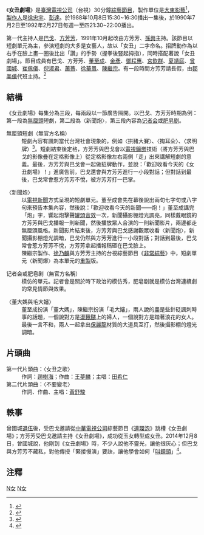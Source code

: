 {{noteTA
|1=zh-cn:女丑; zh-tw:女丑; zh-hk:女丑; zh-sg:女丑;
}}
{{電視節目資訊框
| 名稱       = 女丑劇場
| 原名       = 
| 圖片       = 
| 圖說       = 
| 類型       = 短劇綜藝節目
| 原創       = 
| 發展       = 
| 編劇       = 陳繼宗
| 導演       = 
| 主持       = 第一代：[[巴戈|巴戈]]、[[方芳芳|方芳芳]]<br>（代班主持：[[鄒美儀|鄒美儀]]）<br>第二代：方芳芳、[[孫興|孫興]]
| 演出       = 
| 配音       = 
| 旁白       = 
| 主題曲     = 
| 片頭曲     = 第一代：〈女丑之歌〉<br>第二代：〈不要變老〉
| 片尾曲     = 
| 作曲       = 
| 國家       = {{TWN}}
| 地區       = 
| 語言       = [[國語|國語]]
| 季數       = 
| 系列數     = 
| 輯數       = 
| 集數       = 
| 每集列表   = 
| 執行製作   = 
| 製作人     = [[徐忠宇|徐忠宇]]、[[彭達|彭達]]
| 監製       = [[臺灣電視公司|臺灣電視公司]]
| 編審       = 
| 剪輯       = 
| 外景       = 
| 年份       =
| 機位       = 
| 每集長     = 30分鐘（含2節廣告）
| 頻道       = 
| 電視網     = 
| 電視台     = [[台視|台視]]
| 視訊制式   = [[NTSC制式|NTSC制式]]
| 音訊制式   = 
| 首播國家   = {{TWN}}
| 首播地區   = 
| 製作公司   = 大東影藝股份有限公司
| 影視公司   =
| 開始       = 1988年10月8日<br>1990年7月2日
| 結束       = 1992年2月27日
| 晚於       = 
| 早於       = 
| 相關劇集   = 
| 中國大陸名稱 = 
| 台灣名稱   = 
| 港澳名稱   = 
| 馬新名稱   = 
| 官方網站   = 
| imdb_id   = 
| tv_com_id = 
}}
{{Note24hUTC+8}}
《'''女丑劇場'''》是[[臺灣電視公司|臺灣電視公司]]（台視）30分鐘[[綜藝節目|綜藝節目]]，製作單位是[[大東影藝|大東影藝]]<ref>{{Cite web |url=http://www.eforu.com.tw/www/tv/dadwon.htm |title=中華民國剪輯協會－大東影藝股份有限公司節目作品一覽 |access-date=2011-05-27 |archive-date=2010-02-21 |archive-url=https://web.archive.org/web/20100221060904/http://www.eforu.com.tw/www/tv/dadwon.htm |dead-url=yes }}</ref>，[[製作人|製作人]]是[[徐忠宇|徐忠宇]]、[[彭達|彭達]]。於1988年10月8日15:30~16:30播出一集後，於1990年7月2日至1992年2月27日每週一至四21:30~22:00播出。

第一代主持人是[[巴戈|巴戈]]、[[方芳芳|方芳芳]]，1991年10月起改由方芳芳、[[孫興|孫興]]主持。該節目以短劇單元為主，參演短劇的大多是女藝人，故以「女丑」二字命名。招牌動作為以右手在臉上畫一圈後比出「讚」的手勢（握拳後豎起拇指），同時搭配著說「女丑劇場」。節目成員有巴戈、方芳芳、[[董至成|董至成]]、[[金彥|金彥]]、[[鄧程惠|鄧程惠]]、[[宮欽群|宮欽群]]、[[夏靖庭|夏靖庭]]、[[曾國城|曾國城]]、[[崔佩儀|崔佩儀]]、[[倪淑君|倪淑君]]、[[蕭薔|蕭薔]]、[[徐華鳳|徐華鳳]]、[[陳繼宗|陳繼宗]]。有一段時間方芳芳請長假，由[[鄒美儀|鄒美儀]]代班主持。<ref>{{Cite web |url=https://tw.knowledge.yahoo.com/question/question?qid=1305091402731 |title=徵求對於當年台視女丑劇場的印象 |access-date=2014-07-01 |archive-date=2014-08-12 |archive-url=https://web.archive.org/web/20140812185055/https://tw.knowledge.yahoo.com/question/question?qid=1305091402731 |dead-url=no }}</ref>

==結構==
《女丑劇場》每集分為三段，每兩段以一節廣告隔開。以巴戈、方芳芳時期為例：第一段為[[無厘頭|無厘頭]]短劇，第二段為〈新聞炮〉，第三段內容為[[记者会|记者会]]或[[肥皂剧|肥皂剧]]。

;無厘頭短劇（無官方名稱）
:短劇內容有諷刺當代台灣社會現象的，例如〈拱豬大賽〉、〈掏耳朵〉、〈求明牌〉<ref>{{cite news|url=|title=短劇消遣模-{}-特兒|author=本報訊|publisher=[[民生報|民生報]]|date=1991-10-09|accessdate=2020-03-14|language=zh-tw|pages=12}}</ref>。短劇結束後定格，方芳芳與巴戈會以[[電視鑲嵌|電視鑲嵌]]技術（將方芳芳與巴戈的影像疊在定格影像上）從定格影像左右兩側「走」出來講解短劇的意義。最後，方芳芳與巴戈會一起做招牌動作，並說：「歡迎收看今天的《女丑劇場》！」進廣告前，巴戈還會與方芳芳進行一小段對話；但對話到最後，巴戈常會惹方芳芳不悅，被方芳芳打一巴掌。

;〈新聞炮〉
:以[[電視新聞|電視新聞]]方式呈現的短劇單元。董至成會先在幕後說出兩句七字句或八字句來預告本集內容，然後說：「歡迎收看今天的新聞——炮！」董至成講完「炮」字，響起炮擊聲[[罐頭音效|罐頭音效]]一次，新聞攝影棚燈光調亮，同樣戴眼鏡的方芳芳與巴戈播報一則新聞，然後播放眾人合演的一則新聞影片，兩邊都走無厘頭風格。新聞影片結束後，方芳芳與巴戈感謝觀眾收看〈新聞炮〉，新聞攝影棚燈光調暗，巴戈仍然與方芳芳進行一小段對話；對話到最後，巴戈常會惹方芳芳不悅，方芳芳拿起播報稿砸在巴戈臉上。
:陳繼宗製作、[[徐乃麟|徐乃麟]]與方芳芳主持的台視綜藝節目《[[非常綜藝|非常綜藝]]》中，短劇單元〈新聞爆〉為本單元的[[重製|重製]]版。

;记者会或肥皂剧（無官方名稱）
:模仿的單元。記者會是關於時下政治的模仿秀，肥皂剧就是模仿台灣連續劇的常見情節與效果。

;〈董大媽與毛大嬸〉
:董至成扮演「董大媽」，陳繼宗扮演「毛大嬸」，兩人說的盡是些針砭諷刺時事的話題，一個說對方是[[盪鞦韆|盪鞦韆]]上的婦人，一個說對方是踏著浪花的女人。最後一言不和，兩人一起拿出[[保麗龍|保麗龍]]材質的大道具互打，然後攝影棚的燈光調暗。

==片頭曲==
;第一代片頭曲：〈女丑之歌〉
:作詞：[[趙樹海|趙樹海]]；作曲：[[王夢麟|王夢麟]]；主唱：[[田希仁|田希仁]]
;第二代片頭曲：〈不要變老〉
:作詞、作曲、主唱：[[黃舒駿|黃舒駿]]

==軼事==
曾國城[[退伍|退伍]]後，受巴戈邀請從[[中華電視公司|中華電視公司]]綜藝節目《[[連環泡|連環泡]]》跳槽《女丑劇場》；方芳芳受巴戈邀請主持《女丑劇場》，成功從玉女轉型成女丑。2014年12月8日，曾國城說，他剛到《女丑劇場》時，不少人說他不靈光，讓他很灰心；但巴戈與方芳芳不藏私，對他傳授「緊接慢演」要訣，讓他學會如何「[[叫鏡頭|叫鏡頭]]」<ref>{{cite news|url=https://www.chinatimes.com/newspapers/20141209000756-260112|title=方芳芳嗆：小S是年輕的我|author=張佩玲|publisher=中國時報|date=2014-12-09|accessdate=2020-03-14|language=zh-tw|quote=|archive-date=2020-11-03|archive-url=https://web.archive.org/web/20201103020050/https://www.chinatimes.com/newspapers/20141209000756-260112|dead-url=no}}</ref>。

==注釋==
{{reflist}}

[[Category:已停播的台灣綜藝節目|N女]]
[[Category:台視電視節目|N女]]